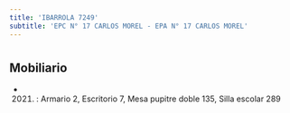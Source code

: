 ```yaml
---
title: 'IBARROLA 7249'
subtitle: 'EPC N° 17 CARLOS MOREL - EPA N° 17 CARLOS MOREL'
---
```


#


## Mobiliario

*  (2021) : Armario 2, Escritorio 7, Mesa pupitre doble 135, Silla escolar 289 



